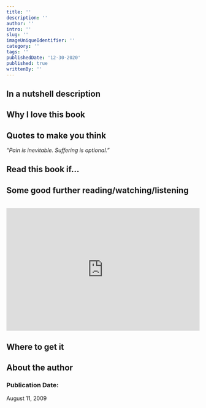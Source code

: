 ```yaml
---
title: ''
description: ''
author: ''
intro: ''
slug: ''
imageUniqueIdentifier: ''
category: ''
tags: ''
publishedDate: '12-30-2020'
published: true
writtenBy: ''
---
```


## In a nutshell description

## Why I love this book

## Quotes to make you think

_“Pain is inevitable. Suffering is optional.”_

## Read this book if…

## Some good further reading/watching/listening

<!-- Sample youtube embed -->

<br />
<iframe
  width="100%"
  height="320px"
  src="https://www.youtube.com/embed/QIkEc653_lw"
  frameBorder="0"
  allow="accelerometer; autoplay; encrypted-media; gyroscope; picture-in-picture"
  allowFullScreen
></iframe>

## Where to get it

<!-- Sample Amazon CTA -->

<AmazonCta
  bookSummary
  link="https://www.amazon.com/gp/product/0307389839/ref=as_li_qf_asin_il_tl?ie=UTF8&tag=paperbacktrav-20&creative=9325&linkCode=as2&creativeASIN=0307389839&linkId=8ef60bcbce11c92821e627ba33cc0b87"
/>

## About the author

### Publication Date:

<!-- Sample Date format -->

August 11, 2009
